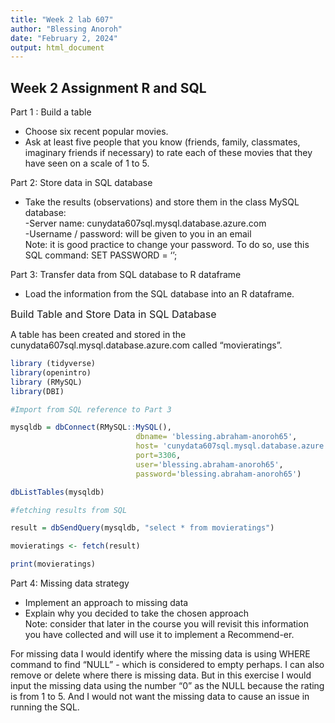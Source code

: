 ```yaml
---
title: "Week 2 lab 607"
author: "Blessing Anoroh"
date: "February 2, 2024"
output: html_document
---
```


## Week 2 Assignment R and SQL 

Part 1 : Build a table

* Choose six recent popular movies. 
* Ask at least five people that you know (friends, family, classmates, imaginary friends if necessary) to rate each of these movies that they have seen on a scale of 1 to 5.


Part 2: Store data in SQL database 

* Take the results (observations) and store them in the class MySQL database: \
-Server name: cunydata607sql.mysql.database.azure.com  \
-Username / password: will be given to you in an email \
Note: it is good practice to change your password. To do so, use this SQL command: 	SET PASSWORD = ‘<your new password here>';

Part 3: Transfer data from SQL database to R dataframe 

* Load the information from the SQL database into an R dataframe.


<font size =3> Build Table and Store Data in SQL Database </font>

A table has been created and stored in the cunydata607sql.mysql.database.azure.com called “movieratings”.



```r
library (tidyverse)
library(openintro)
library (RMySQL)
library(DBI)
```



```r
#Import from SQL reference to Part 3

mysqldb = dbConnect(RMySQL::MySQL(),
                            dbname= 'blessing.abraham-anoroh65',
                            host= 'cunydata607sql.mysql.database.azure.com',
                            port=3306,
                            user='blessing.abraham-anoroh65',
                            password='blessing.abraham-anoroh65')

dbListTables(mysqldb)
```



```r
#fetching results from SQL

result = dbSendQuery(mysqldb, "select * from movieratings")

movieratings <- fetch(result)

print(movieratings)
```


Part 4: Missing data strategy 

* Implement an approach to missing data 
* Explain why you decided to take the chosen approach \
Note: consider that later in the course you will revisit this information you have collected and will use it to implement a Recommend-er.

For missing data I would identify where the missing data is using WHERE command to find "NULL" - which is considered to empty perhaps. I can also remove or delete where there is missing data. But in this exercise I would input the missing data using the number "0" as the NULL because the rating is from 1 to 5. And I would not want the missing data to cause an issue in running the SQL.



